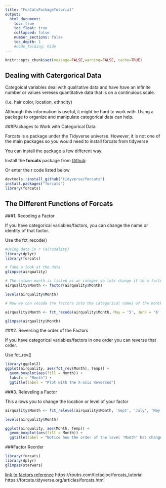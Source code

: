 ```yaml
---
title: "ForCatsPackageTutorial"
output:
  html_document:
    toc: true
    toc_float: true
    collapsed: false
    number_sections: false
    toc_depth: 1
    #code_folding: hide
---
```


```r
knitr::opts_chunk$set(message=FALSE,warning=FALSE, cache=TRUE)
```


## Dealing with Catergorical Data

Categoical variables deal with qualitative data and have have an infinite number or values vereses quantitative data that is on a continuious scale. 

(i.e. hair color, location, ethncity)

Although this information is useful, it might be hard to work with. Using a package to organize and manipulate categorical data can help.

###Packages to Work with Categorical Data

Forcats is a package under the Tidyverse universe. However, it is not one of the main packages so you would need to install forcats from tidyverse

You can install the package a few different way. 

Install the **forcats** package from [Github](https://github.com/tidyverse/forcats):

Or enter the r code listed below 

```r
devtools::install_github("tidyverse/forcats")
install.packages("forcats")
library(forcats)
```
## The Different Functions of Forcats

###1. Recoding a Factor

If you have categorical variables/factors, you can change the name or identity of that factor.

Use the fct_recode() 
```r
#Using data in r (airquality)
library(dplyr)
library(forcats)

# Take a look at the data
glimpse(airquality)

# The column month is listed as an integer so lets change it to a factor
airquality$Month <- factor(airquality$Month)

levels(airquality$Month)

# Now we can recode the factors into the categorical names of the months

airquality$Month <- fct_recode(airquality$Month, May = '5', June = '6', July = '7', Aug = '8', Sept = '9')

glimpse(airquality$Month)
```
###2. Reversing the order of the Factors

If you have categorical variables/factors in one order you can reverse that order.

Use fct_rev()
```r
library(ggplot2)
ggplot(airquality, aes(fct_rev(Month), Temp)) +
  geom_boxplot(aes(fill = Month)) +
  labs(x = "Month") +
  ggtitle(label = "Plot with The X-axis Reversed")
```
###3. Releveling a Factor

This allows you to change the location or level of your factor
```r
airquality$Month <- fct_relevel(airquality$Month, 'Sept', 'July', 'May', 'Aug', 'June')

levels(airquality$Month)

ggplot(airquality, aes(Month, Temp)) +
  geom_boxplot(aes(fill = Month)) +
  ggtitle(label = "Notice how the order of the level 'Month' has changed")
```
###Factor Reorder
```r
library(forcats)
library(dplyr)
glimpse(starwars)

```



[link to factors reference](https://r4ds.had.co.nz/factors.html)
https://rpubs.com/tictacjoe/forcats_tutorial
https://forcats.tidyverse.org/articles/forcats.html
